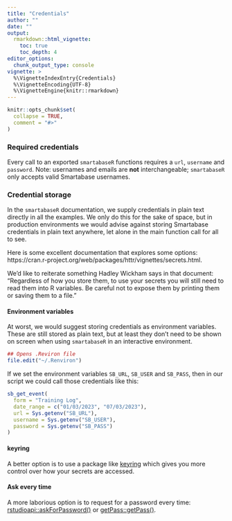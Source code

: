 ```yaml
---
title: "Credentials"
author: ""
date: ""
output: 
  rmarkdown::html_vignette:
    toc: true
    toc_depth: 4
editor_options:
  chunk_output_type: console
vignette: >
  %\VignetteIndexEntry{Credentials}
  %\VignetteEncoding{UTF-8}
  %\VignetteEngine{knitr::rmarkdown}
---
```


```r
knitr::opts_chunk$set(
  collapse = TRUE,
  comment = "#>"
)
```

### Required credentials

Every call to an exported `smartabaseR` functions requires a `url`, `username` and `password`. Note: usernames and emails are **not** interchangeable; `smartabaseR` only accepts valid Smartabase usernames.

### Credential storage

In the `smartabaseR` documentation, we supply credentials in plain text directly in all the examples. We only do this for the sake of space, but in production environments we would advise against storing Smartabase credentials in plain text anywhere, let alone in the main function call for all to see.

Here is some excellent documentation that explores some options: https://cran.r-project.org/web/packages/httr/vignettes/secrets.html.

We'd like to reiterate something Hadley Wickham says in that document: "Regardless of how you store them, to use your secrets you will still need to read them into R variables. Be careful not to expose them by printing them or saving them to a file."

#### Environment variables

At worst, we would suggest storing credentials as environment variables. These are still stored as plain text, but at least they don't need to be shown on screen when using `smartabaseR` in an interactive environment. 

```r
## Opens .Reviron file
file.edit("~/.Renviron")
```

If we set the environment variables `SB_URL`, `SB_USER` and `SB_PASS`, then in our script we could call those credentials like this:

```r
sb_get_event(
  form = "Training Log",
  date_range = c("01/03/2023", "07/03/2023"),
  url = Sys.getenv("SB_URL"),
  username = Sys.getenv("SB_USER"),
  password = Sys.getenv("SB_PASS")
)
```

#### keyring

A better option is to use a package like [keyring](https://github.com/r-lib/keyring]) which gives you more control over how your secrets are accessed.

#### Ask every time

A more laborious option is to request for a password every time: [rstudioapi::askForPassword()](https://rstudio.github.io/rstudioapi/reference/askForPassword.html) or [getPass::getPass()](https://github.com/wrathematics/getPass).

